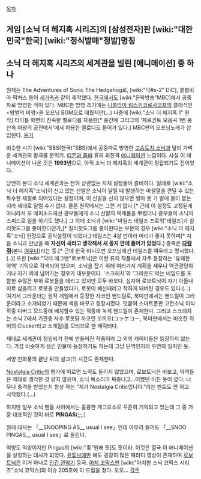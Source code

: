 [[목차]]
== 게임 [소닉 더 헤지혹 시리즈]의 [삼성전자]판 [wiki:"대한민국"한국] [wiki:"정식발매"정발]명칭 ==
== 소닉 더 헤지혹 시리즈의 세계관을 빌린 [애니메이션] 중 하나 ==
원제는 The Adventures of Sonic The Hedgehog로, [wiki:"딕#s-2" DiC], 콜롬비아 픽쳐스 등이 [[세가]]측과 같이 제작했다. [[한국]]에서도 [wiki:"문화방송"MBC]에서 공중파로 방영한 적이 있다. MBC판 방영 초기에는 [[니콜라이 림스키코르사코프]]의 클래식인 <왕벌의 비행>을 오프닝 BGM으로 때웠지만(...) 나중에 [wiki:"소닉 더 헤지혹 1" 원작] 타이틀 화면의 친숙한 멜로디를 차용한[* 중간에 그리그의 '페르귄트 모음곡 1번 중 산속 마왕의 궁전에서'에서 차용한 멜로디도 들어가 있다.] MBC판의 오프닝노래가 삽입된다.  [http://www.youtube.com/watch?v=v3bbiDrxGrM 듣기] 

비슷한 시기 [wiki:"SBS(한국)"SBS]에서 공중파로 방영한 [[고슴도치 소닉]]과 달리 가벼운 세계관의 활극물 분위기. [[티몬과 품바]] 류의 외전격 [[애니메이션]] 느낌이다. 사실 이 애니메이션이 나온 것은 '''1993년'''으로, 아직 소닉 더 헤지혹의 세계관이 정립되기도 전이었다.

당연히 본디 소닉 세계관과는 전혀 상관없는 자체 설정들이 즐비하다. 일례로 [wiki:"소닉 더 헤지혹"소닉]이 신고 있는 신발은 소닉이 달릴 때 발생하는 마찰열을 견딜 수 있는 특수한 재질로 되어있다는 설정이며, 이 신발을 신지 않으면 얼마 못 가 발에 불이 붙는지라 제대로 달릴 수가 없다. 물론 원작에서는 그런 거 없다.[* 근데 이 설정도 고정된게 아니라서 모 에피소드에선 광부들에게 소닉 신발의 복제품을 뿌렸더니 광부들이 소닉의 스피드로 일을 하기도 했다.] 그 외에 소닉과 [wiki:"마일즈 테일즈 프로워"테일즈]가 칠리핫도그를 좋아한다던가,[* 칠리핫도그를 좋아한다는 부분의 경우 [wiki:"소닉 더 헤지혹"소닉] 한정으로 공식설정이 되었다.] 테일즈는 4살 반이라 머리가 좋지 못하며[* 처음 소닉과 만났을 때 '''자신이 새라고 생각해서 새 둥지 안에 들어가 있었다.'''] 종족은 '''[[다람쥐]]'''(본디 [[여우]]다)라는 등.[* 근데 한국 비디오판 오프닝에선 테일즈를 여우라고 명시했다.(..)] 또한 [wiki:"닥터 에그맨"로보트닉]은 이런 류의 작품에서 자주 등장하는 '유쾌한 악역' 기믹으로 각색되어 있으며, 소닉을 잡기 위해 여러가지 계획을 세우나 역관광당하거나 자기 꾀에 넘어가는 경우가 대부분이다. '스크래치'와 '그라운드'라는 네임드를 포함한 수많은 부하 로봇들을 데리고 있지만 모두 바보다. 심지어 로보트닉이 자기 아들내미로 삼을려고 로봇을 만들었다가, 로봇이 배신때리고 착하게 돼버린 경우도 있다.(…) 여기서 그라운더는 원작 게임에서 등장한 자코인 핸드릴로, 북미판에서는 핸드릴이 그라운더라고 소개되었기 때문에 색을 바꾸고 등장시켰다. 덧붙여 스마트폰판 고전소닉 이식작중 디버그 모드중에 배치할수 있는 적중에 녹색 핸드릴이 존재한다. 그리고 스크래치는 소닉 2에서 기관총 사수 로봇닭 자코인 꼬끼요(コッケコー, 북미판에서는 비슷한 의미의 Clucker라고 소개됨)를 모티브로 한 캐릭터다. 

제대로 세계관이 정립되기 전에 만들어진 작품이라 그 외의 캐릭터들은 등장하지 않는다. 가끔 비슷하게 생긴 인물이 등장하기도 하는데 그냥 단역인지라 우연의 일치인 듯.

서양 만화풍의 끝난 뒤의 설교(?) 시간도 존재한다.

[[Nostalgia Critic]]의 평가에 따르면 노력도 들이지 않았으며, 로보트닉은 바보고, 악역들은 제대로 생각한 것 같지 않으며, 소닉 목소리가 짜증나고…어쨌던 미친 듯이 깠다. 너무나 충격을 받았는지 항상 하는 "제가 Nostalgia Critic입니다."라는 멘트도 안 하고 시작했다.(…)

하지만 일부 소닉 팬들 사이에서는 훌륭한 개그요소로 꾸준히 기억되고 있는데 그 중 가장 대표적인 것이 바로 '''PINGAS'''(;;;;)

{{{#!HTML
<iframe width="420" height="315" src="http://www.youtube.com/embed/LyM1UGD8sqM?rel=0" frameborder="0" allowfullscreen></iframe>
}}}
원래 대사는 「__SNOOPING AS__ usual I see」인데 아무리 들어도 「__SNOO PINGAS__ usual I see」로 들린다.

억양도 억양이지만 Pingas의 [wiki:"좆"원래 뜻]도 뜻이라. 이것은 결국 이 애니메이션을 상징하는 대사가 되었다. [[유튜브]]에만 해도 굉장히 많은 패러디 영상이 존재하며 [[로보트닉]]은 이거 하나로 [[인간 관악기]] 등극. [[아치 코믹스]]판 [wiki:"아치판 소닉 코믹스 시리즈"소닉 코믹스]의 이슈 205호에 이 드립을 쳤다. 오오…
[[각주]]
